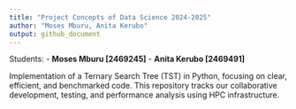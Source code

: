 ```yaml
---
title: "Project Concepts of Data Science 2024-2025"
author: "Moses Mburu, Anita Kerubo"
output: github_document
---
```



Students:
- **Moses Mburu [2469245]** 
- **Anita Kerubo [2469491]** 

Implementation of a Ternary Search Tree (TST) in Python, focusing on clear, efficient, and benchmarked code. This repository tracks our collaborative development, testing, and performance analysis using HPC infrastructure.


